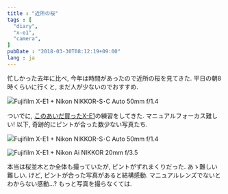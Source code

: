 ```yaml
---
title : "近所の桜"
tags : [
  "diary",
  "x-e1",
  "camera",
]
pubDate : "2018-03-30T08:12:19+09:00"
lang : ja
---
```


忙しかった去年に比べ, 今年は時間があったので近所の桜を見てきた.
平日の朝8時くらいに行くと, まだ人が少ないのでおすすめ.

![Fujifilm X-E1 + Nikon NIKKOR-S･C Auto 50mm f/1.4](./cherry-blossoms-1.jpg)

ついでに, [このあいだ買ったX-E1](/blog/camera/x-e1/)の練習をしてきた. マニュアルフォーカス難しい!
以下, 奇跡的にピントが合った数少ない写真たち.

![Fujifilm X-E1 + Nikon NIKKOR-S･C Auto 50mm f/1.4](./cherry-blossoms-2.jpg)

![Fujifilm X-E1 + Nikon Ai NIKKOR 20mm f/3.5](./cherry-blossoms-3.jpg)

本当は桜並木とか全体も撮っていたが, ピントがずれまくりだった.
あゝ難しい難しい.
けど, ピントが合った写真があると結構感動.
マニュアルレンズでないとわからない感動...?
もっと写真を撮らなくては.
